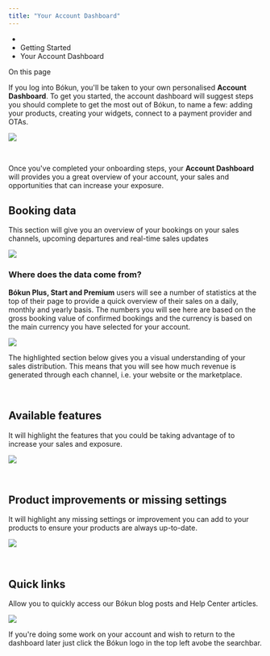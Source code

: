 ```yaml
---
title: "Your Account Dashboard"
---
```


* [](/)
* Getting Started
* Your Account Dashboard

On this page

If you log into Bókun, you'll be taken to your own personalised **Account Dashboard**. To get you started, the account dashboard will suggest steps you should complete to get the most out of Bókun, to name a few: adding your products, creating your widgets, connect to a payment provider and OTAs.

![](/assets/images/accountdash3036PR-297f5589cd095d5a6d28500492672b33.png)

 

Once you've completed your onboarding steps, your **Account Dashboard** will provides you a great overview of your account, your sales and opportunities that can increase your exposure.

## **Booking data**[​](#booking-data "Direct link to heading")

This section will give you an overview of your bookings on your sales channels, upcoming departures and real-time sales updates

![](/assets/images/accountdashfaq-f7129f5d1557333b656155bed13a6dcd.png)

### **Where does the data come from?**[​](#where-does-the-data-come-from "Direct link to heading")

**Bókun Plus, Start and Premium** users will see a number of statistics at the top of their page to provide a quick overview of their sales on a daily, monthly and yearly basis. The numbers you will see here are based on the gross booking value of confirmed bookings and the currency is based on the main currency you have selected for your account.

![](/assets/images/accountdashbookingdata47102-34dc5d7d210c3d2d7114c3ec500a71b9.png)

The highlighted section below gives you a visual understanding of your sales distribution. This means that you will see how much revenue is generated through each channel, i.e. your website or the marketplace.

 

## **Available features**[​](#available-features "Direct link to heading")

It will highlight the features that you could be taking advantage of to increase your sales and exposure.

![](/assets/images/dashboard2-a7b4705309d706345831fc49efec6b32.jpg)

 

## **Product improvements or missing settings**[​](#product-improvements-or-missing-settings "Direct link to heading")

It will highlight any missing settings or improvement you can add to your products to ensure your products are always up-to-date.

![](/assets/images/dashboard3-d7ae0c16b431ab3245a782ed10cf20f7.jpg)

 

## **Quick links**[​](#quick-links "Direct link to heading")

Allow you to quickly access our Bókun blog posts and Help Center articles.

![](/assets/images/dashboard4-2ff719bbec38fdb722d40d6ab8eb8e26.jpg)

If you're doing some work on your account and wish to return to the dashboard later just click the Bókun logo in the top left avobe the searchbar.
